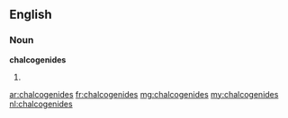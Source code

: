 ==English==

===Noun===
'''chalcogenides'''

# {{plural of|chalcogenide}}

[[ar:chalcogenides]]
[[fr:chalcogenides]]
[[mg:chalcogenides]]
[[my:chalcogenides]]
[[nl:chalcogenides]]